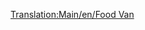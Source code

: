 [[Translation:Main/en/Food Van]]{{en/-}}{{ru/Железнодорожное ТС|Picture=[[File:en/Foodvan.png|Рефрижератор]]
|Имя=Рефрижератор
|НормЦена=£1,119 ($2,238)
|НормМасса=22 / 47 т
|НормЁмкость=25 тонн продуктов
|МоноЦена=£1,119 ($2,238)
|МоноМасса=22 / 52 т
|МоноЁмкость=30 тонн продуктов
|МагЦена=£1,119 ($2,238)
|МагМасса=22 / 54 т
|МагЁмкость=32 тонны продуктов
|Опис=Вагон предназначен для перевозки [[Main/ru/Еда|продуктов]]. Доступен только в [[Main/en/Климат/Ru#Субтропический|субтропическом]] и [[Main/en/Климат/Ru#Субарктический|субарктическом]] климатах.
}}